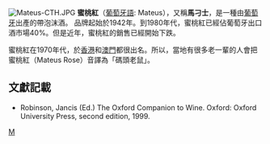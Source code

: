 [[File:Mateus-CTH.JPG|thumb]]
'''蜜桃紅'''（[[葡萄牙語|葡萄牙語]]: Mateus），又稱'''馬刁士'''，是一種由[[葡萄牙|葡萄牙]]出產的帶泡沫酒。 品牌起始於1942年。到1980年代，蜜桃紅已經佔葡萄牙出口酒市場40%。但是近年，蜜桃紅的銷售已經開始下跌。

蜜桃紅在1970年代，於[[香港|香港]]和[[澳門|澳門]]都很出名。所以，當地有很多老一輩的人會把蜜桃紅（Mateus Rose）音譯為「碼頭老鼠」。

==文獻記載==
*Robinson, Jancis (Ed.) The Oxford Companion to Wine. Oxford: Oxford University Press, second edition, 1999.
[[Category:葡萄牙葡萄酒|M]]